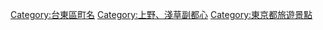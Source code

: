 {{DEFAULTSORT:Asakusa}}
[[Category:台東區町名|Category:台東區町名]]
[[Category:上野、淺草副都心|Category:上野、淺草副都心]]
[[Category:東京都旅遊景點|Category:東京都旅遊景點]]